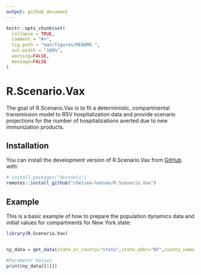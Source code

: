 ```yaml
---
output: github_document
---
```


<!-- README.md is generated from README.Rmd. Please edit that file -->

```r
knitr::opts_chunk$set(
  collapse = TRUE,
  comment = "#>",
  fig.path = "man/figures/README-",
  out.width = "100%",
  warning=FALSE,
  message=FALSE
)
```

# R.Scenario.Vax

<!-- badges: start -->
<!-- badges: end -->

The goal of R.Scenario.Vax is to fit a deterministic, compartmental transmission model to RSV hospitalization data and provide scenario projections for the number of hospitalizations averted due to new immunization products. 

## Installation

You can install the development version of R.Scenario.Vax from [GitHub](https://github.com/) with:


``` r
# install.packages("devtools")
remotes::install_github("chelsea-hansen/R.Scenario.Vax")
```

## Example

This is a basic example of how to prepare the population dynamics data and initial values for compartments for New York state:

```r
library(R.Scenario.Vax)


ny_data = get_data(state_or_county="state",state_abbr="NY",county_name=NULL)

#Parameter Values 
print(ny_data[[1]])

```

